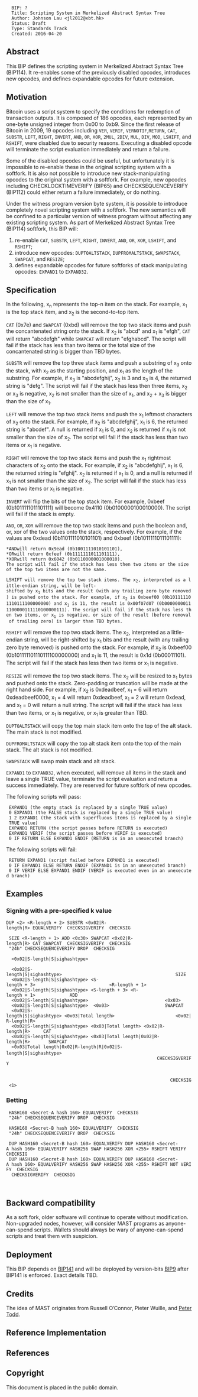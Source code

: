 <pre>
  BIP: ?
  Title: Scripting System in Merkelized Abstract Syntax Tree
  Author: Johnson Lau <jl2012@xbt.hk>
  Status: Draft
  Type: Standards Track
  Created: 2016-04-20
</pre>

==Abstract==
This BIP defines the scripting system in Merkelized Abstract Syntax Tree (BIP114). It re-enables some of the previously disabled opcodes, introduces new opcodes, and defines expandable opcodes for future extension.

==Motivation==
Bitcoin uses a script system to specify the conditions for redemption of transaction outputs. It is composed of 186 opcodes, each represented by an one-byte unsigned integer from 0x00 to 0xb9. Since the first release of Bitcoin in 2009, 19 opcodes including  <code>VER</code>, <code>VERIF</code>, <code>VERNOTIF</code>,<code>RETURN</code>,  <code>CAT</code>, <code>SUBSTR</code>, <code>LEFT</code>, <code>RIGHT</code>, <code>INVERT</code>, <code>AND</code>, <code>OR</code>, <code>XOR</code>, <code>2MUL</code>, <code>2DIV</code>, <code>MUL</code>, <code>DIV</code>, <code>MOD</code>, <code>LSHIFT</code>, and <code>RSHIFT</code>, were disabled due to security reasons. Executing a disabled opcode will terminate the script evaluation immediately and return a failure.

Some of the disabled opcodes could be useful, but unfortunately it is impossible to re-enable these in the original scripting system with a softfork. It is also not possible to introduce new stack-manipulating opcodes to the original system with a softfork. For example, new opcodes including CHECKLOCKTIMEVERIFY (BIP65) and CHECKSEQUENCEVERIFY (BIP112) could either return a failure immediately, or do nothing.

Under the witness program version byte system, it is possible to introduce completely novel scripting system with a softfork. The new semantics will be confined to a particular version of witness program without affecting any existing scripting system. As part of Merkelized Abstract Syntax Tree (BIP114) softfork, this BIP will:

#re-enable <code>CAT</code>, <code>SUBSTR</code>, <code>LEFT</code>, <code>RIGHT</code>, <code>INVERT</code>, <code>AND</code>, <code>OR</code>, <code>XOR</code>, <code>LSHIFT</code>, and <code>RSHIFT</code>;
#introduce new opcodes: <code>DUPTOALTSTACK</code>, <code>DUPFROMALTSTACK</code>, <code>SWAPSTACK</code>, <code>SWAPCAT</code>, and <code>RESIZE</code>;
#defines expandable opcodes for future softforks of stack manipulating opcodes: <code>EXPAND1</code> to <code>EXPAND32</code>.


==Specification==
In the following, x<sub>n</sub> represents the top-n item on the stack. For example, x<sub>1</sub> is the top stack item, and x<sub>2</sub> is the second-to-top item.

<code>CAT</code> (0x7e) and <code>SWAPCAT</code> (0xbd) will remove the top two stack items and push the concantenated string onto the stack. If x<sub>2</sub> is "abcd" and x<sub>1</sub> is "efgh", <code>CAT</code> will return "abcdefgh" while <code>SWAPCAT</code> will return "efghabcd". The script will fail if the stack has less than two items or the total size of the concantenated string is bigger than TBD bytes.

<code>SUBSTR</code> will remove the top three stack items and push a substring of x<sub>3</sub> onto the stack, with x<sub>2</sub> as the starting position, and x<sub>1</sub> as the length of the substring. For example, if x<sub>3</sub> is "abcdefghij", x<sub>2</sub> is 3 and x<sub>3</sub> is 4, the returned string is "defg". The script will fail if the stack has less then three items, x<sub>2</sub> or x<sub>3</sub> is negative, x<sub>2</sub> is not smaller than the size of x<sub>1</sub>, and x<sub>2</sub> + x<sub>3</sub> is bigger than the size of x<sub>1</sub>.

<code>LEFT</code> will remove the top two stack items and push the x<sub>1</sub> leftmost characters of x<sub>2</sub> onto the stack. For example, if x<sub>2</sub> is "abcdefghij", x<sub>1</sub> is 6, the returned string is "abcdef". A null is returned if x<sub>1</sub> is 0, and x<sub>2</sub> is returned if x<sub>1</sub> is not smaller than the size of x<sub>2</sub>. The script will fail if the stack has less than two items or x<sub>1</sub> is negative.

<code>RIGHT</code> will remove the top two stack items and push the x<sub>1</sub> rightmost characters of x<sub>2</sub> onto the stack. For example, if x<sub>2</sub> is "abcdefghij", x<sub>1</sub> is 6, the returned string is "efghij". x<sub>2</sub> is returned if x<sub>1</sub> is 0, and a null is returned if x<sub>1</sub> is not smaller than the size of x<sub>2</sub>. The script will fail if the stack has less than two items or x<sub>1</sub> is negative.

<code>INVERT</code> will flip the bits of the top stack item. For example, 0xbeef (0b1011111011101111) will become 0x4110 (0b0100000100010000). The script will fail if the stack is empty.

<code>AND</code>, <code>OR</code>, <code>XOR</code> will remove the top two stack items and push the boolean and, or, xor of the two values onto the stack, respectively. For example, if the values are 0xdead (0b1101111010101101) and 0xbeef (0b1011111011101111):
 *<code>AND</code>will return 0x9ead (0b1001111010101101),
 *<code>OR</code>will return 0xfeef (0b1111111011101111),
 *<code>XOR</code>will return 0x6042 (0b0110000001000010).
 The script will fail if the stack has less then two items or the size of the top two items are not the same.

 <code>LSHIFT</code> will remove the top two stack items. The x<sub>2</sub>, interpreted as a little-endian string, will be left-shifted by x<sub>1</sub> bits and the result (with any trailing zero byte removed) is pushed onto the stack. For example, if x<sub>2</sub> is 0xbeef00 (0b101111101110111100000000) and x<sub>1</sub> is 11, the result is 0x00f07d07 (0b00000000111100000111110100000111). The script will fail if the stack has less then two items, or x<sub>1</sub> is negative, or size of the result (before removal of trailing zero) is larger than TBD bytes.

<code>RSHIFT</code> will remove the top two stack items. The x<sub>2</sub>, interpreted as a little-endian string, will be right-shifted by x<sub>1</sub> bits and the result (with any trailing zero byte removed) is pushed onto the stack. For example, if x<sub>2</sub> is 0xbeef00 (0b101111101110111100000000) and x<sub>1</sub> is 11, the result is 0x1d (0b00011101). The script will fail if the stack has less then two items or x<sub>1</sub> is negative.

<code>RESIZE</code> will remove the top two stack items. The x<sub>2</sub> will be resized to x<sub>1</sub> bytes and pushed onto the stack. Zero-padding or truncation will be made at the right hand side. For example, if x<sub>2</sub> is 0xdeadbeef, x<sub>1</sub> = 6 will return 0xdeadbeef0000, x<sub>1</sub> = 4 will return 0xdeadbeef, x<sub>1</sub> = 2 will return 0xdead, and x<sub>1</sub> = 0 will return a null string. The script will fail if the stack has less than two items, or x<sub>1</sub> is negative, or x<sub>1</sub> is greater than TBD.

<code>DUPTOALTSTACK</code> will copy the top main stack item onto the top of the alt stack. The main stack is not modified.

<code>DUPFROMALTSTACK</code> will copy the top alt stack item onto the top of the main stack. The alt stack is not modified.

<code>SWAPSTACK</code> will swap main stack and alt stack.

<code>EXPAND1</code> to <code>EXPAND32</code>, when executed, will remove all items in the stack and leave a single TRUE value, terminate the script evaluation and return a success immediately. They are reserved for future softfork of new opcodes.

The following scripts will pass:

  EXPAND1 (the empty stack is replaced by a single TRUE value)
  0 EXPAND1 (the FALSE stack is replaced by a single TRUE value)
  1 2 EXPAND1 (the stack with superfluous items is replaced by a single TRUE value)
  EXPAND1 RETURN (the script passes before RETURN is executed)
  EXPAND1 VERIF (the script passes before VERIF is executed)
  0 IF RETURN ELSE EXPAND1 ENDIF (RETURN is in an unexecuted branch)

The following scripts will fail:

  RETURN EXPAND1 (script failed before EXPAND1 is executed)
  0 IF EXPAND1 ELSE RETURN ENDIF (EXPAND1 is in an unexecuted branch)
  0 IF VERIF ELSE EXPAND1 ENDIF (VERIF is executed even in an unexecuted branch)

== Examples ==

=== Signing with a pre-specified k value ===

 DUP <2> <R-length + 2> SUBSTR <0x02|R-length|R> EQUALVERIFY <X pubkey> CHECKSIGVERIFY <Bob pubkey> CHECKSIG


  SIZE <R-length + 1> ADD <0x30> SWAPCAT <0x02|R-length|R> CAT SWAPCAT <X pubkey> CHECKSIGVERIFY <Bob pubkey> CHECKSIG
  "24h" CHECKSEQUENCEVERIFY DROP <Alice key> CHECKSIG

  <Bob sig> <0x02|S-length|S|sighashtype>


  <Bob sig> <0x02|S-length|S|sighashtype>                                           SIZE
  <Bob sig> <0x02|S-length|S|sighashtype> <S-length + 3>                            <R-length + 1>
  <Bob sig> <0x02|S-length|S|sighashtype> <S-length + 3> <R-length + 1>             ADD
  <Bob sig> <0x02|S-length|S|sighashtype> <Total length>                            <0x03>
  <Bob sig> <0x02|S-length|S|sighashtype> <Total length> <0x03>                     SWAPCAT
  <Bob sig> <0x02|S-length|S|sighashtype> <0x03|Total length>                       <0x02|R-length|R>
  <Bob sig> <0x02|S-length|S|sighashtype> <0x03|Total length> <0x02|R-length|R>     CAT
  <Bob sig> <0x02|S-length|S|sighashtype> <0x03|Total length|0x02|R-length|R>       SWAPCAT
  <Bob sig> <0x03|Total length|0x02|R-length|R|0x02|S-length|S|sighashtype>         <X pubkey>
  <Bob sig> <X sig> <X pubkey>                                                      CHECKSIGVERIFY
  <Bob sig>                                                                         <Bob pubkey>
  <Bob sig> <Bob pubkey>                                                            CHECKSIG
  <1>




=== Betting ===

  HASH160 <Secret-A hash 160> EQUALVERIFY <Pubkey-A> CHECKSIG
  "24h" CHECKSEQUENCEVERIFY DROP <Pubkey-B> CHECKSIG

  HASH160 <Secret-B hash 160> EQUALVERIFY <Pubkey-B> CHECKSIG
  "24h" CHECKSEQUENCEVERIFY DROP <Pubkey-A> CHECKSIG

  DUP HASH160 <Secret-B hash 160> EQUALVERIFY DUP HASH160 <Secret-A hash 160> EQUALVERIFY HASH256 SWAP HASH256 XOR <255> RSHIFT VERIFY <Pubkey-A> CHECKSIG
  DUP HASH160 <Secret-B hash 160> EQUALVERIFY DUP HASH160 <Secret-A hash 160> EQUALVERIFY HASH256 SWAP HASH256 XOR <255> RSHIFT NOT VERIFY <Pubkey-B> CHECKSIG
  <Pubkey-B> CHECKSIGVERIFY <Pubkey-A> CHECKSIG

  <Sig-B> <Secret-A> <Secret-B>


== Backward compatibility ==
As a soft fork, older software will continue to operate without modification. Non-upgraded nodes, however, will consider MAST programs as anyone-can-spend scripts. Wallets should always be wary of anyone-can-spend scripts and treat them with suspicion.

== Deployment ==
This BIP depends on [[bip-0141.mediawiki|BIP141]] and will be deployed by version-bits [[bip-0009.mediawiki|BIP9]] after BIP141 is enforced. Exact details TBD.

== Credits ==
The idea of MAST originates from Russell O’Connor, Pieter Wuille, and [https://bitcointalk.org/index.php?topic=255145.msg2757327#msg2757327 Peter Todd].

== Reference Implementation ==


== References ==


== Copyright ==
This document is placed in the public domain.
